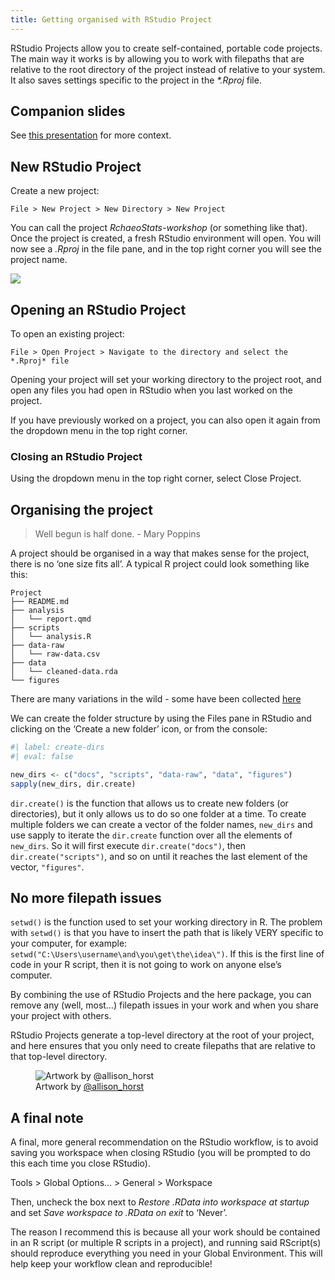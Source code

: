 ```yaml
---
title: Getting organised with RStudio Project
---
```


RStudio Projects allow you to create self-contained, portable
code projects. The main way it works is by allowing you to
work with filepaths that are relative to the root directory
of the project instead of relative to your system. It also saves
settings specific to the project in the *\*.Rproj* file.


::: {.callout-tip}
## Companion slides

See [this presentation](/slides/content/01_rstudio-project.qmd) for more context.
:::

## New RStudio Project

Create a new project:

    File > New Project > New Directory > New Project

You can call the project *RchaeoStats-workshop* (or something like that).
Once the project is created, a fresh RStudio environment will open.
You will now see a *.Rproj* in the file pane,
and in the top right corner you will see the project name.

![](../images/fresh-rproj.png)

## Opening an RStudio Project

To open an existing project:

    File > Open Project > Navigate to the directory and select the *.Rproj* file

Opening your project will set your working directory to the project
root, and open any files you had open in RStudio when you last
worked on the project.

::: {.callout-tip}
If you have previously worked on a project, you can also open it again
from the dropdown menu in the top right corner.
:::

### Closing an RStudio Project

Using the dropdown menu in the top right corner, select
Close Project.

## Organising the project

> Well begun is half done.
> - Mary Poppins

A project should be organised in a way that makes sense for the project,
there is no 'one size fits all'. A typical R project could look something
like this:

```
Project
├── README.md
├── analysis
│   └── report.qmd
├── scripts
│   └── analysis.R
├── data-raw
│   └── raw-data.csv
├── data
│   └── cleaned-data.rda
└── figures
```

There are many variations in the wild - some have been collected
[here](https://heidiseibold.ck.page/posts/setting-up-a-fair-and-reproducible-project)

We can create the folder structure by using the Files pane in RStudio and
clicking on the 'Create a new folder' icon, or from the console:

```r
#| label: create-dirs
#| eval: false

new_dirs <- c("docs", "scripts", "data-raw", "data", "figures")
sapply(new_dirs, dir.create)
```

`dir.create()` is the function that allows us to create new folders (or directories),
but it only allows us to do so one folder at a time. To create multiple folders
we can create a vector of the folder names, `new_dirs` and use sapply to iterate the `dir.create` function
over all the elements of `new_dirs`. So it will first execute `dir.create("docs")`,
then `dir.create("scripts")`, and so on until it reaches the last element of the vector, `"figures"`.


## No more filepath issues

`setwd()` is the function used to set your working directory in R.
The problem with `setwd()` is that you have to insert the path that is likely VERY specific to your
computer, for example: `setwd("C:\Users\username\and\you\get\the\idea\")`.
If this is the first line of code in your R script, then it is not going to work on
anyone else's computer.

By combining the use of RStudio Projects and the [here]{.pkg} package,
you can remove any (well, most...) filepath issues in your work and when you share your project with others.

RStudio Projects generate a top-level directory at the root of your
project, and [here]{.pkg} ensures that you only need to create filepaths that are
relative to that top-level directory.

![Artwork by [@allison_horst](https://twitter.com/allison_horst)](https://cdn.myportfolio.com/45214904-6a61-4e23-98d6-b140f8654a40/57457fc3-1d2d-4a3b-a9b7-f0b62e418cd5_rw_1920.png?h=e0721f766fc8f031edeb67f7f8024595)

## A final note

A final, more general recommendation on the RStudio workflow, is to avoid saving you workspace when closing RStudio
(you will be prompted to do this each time you close RStudio).

Tools > Global Options... > General > Workspace

Then, uncheck the box next to *Restore .RData into workspace at startup* and set
*Save workspace to .RData on exit* to 'Never'.

The reason I recommend this is because all your work should be contained in
an R script (or multiple R scripts in a project), and running said RScript(s) should reproduce
everything you need in your Global Environment. This will help keep your workflow clean and reproducible!

